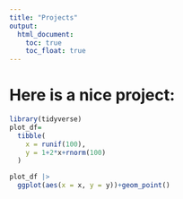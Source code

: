 ```yaml
---
title: "Projects"
output: 
  html_document:
    toc: true
    toc_float: true
---
```


# Here is a nice project:

```r
library(tidyverse)
plot_df=
  tibble(
    x = runif(100),
    y = 1+2*x+rnorm(100)
  )

plot_df |> 
  ggplot(aes(x = x, y = y))+geom_point()
  
```
 

